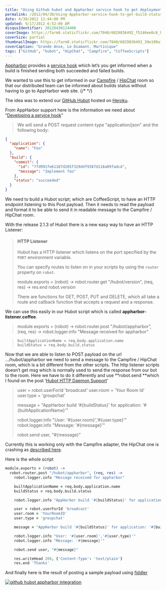 ```yaml
---
title: "Using Github hubot and Appharbor service hook to get deployment status in Campfire/HipChat rooms"
permalink: /2012/04/30/Using-Appharbor-service-hook-to-get-build-status-in-HipChat-rooms/
date: 4/30/2012 12:44:00 PM
updated: 9/17/2012 6:52:06 AM
disqusIdentifier: 20120430124400
coverImage: https://farm8.staticflickr.com/7040/6829836492_f5146ee0c8_h.jpg
coverSize: partial
thumbnailImage: https://farm8.staticflickr.com/7040/6829836492_39e190a19d_q.jpg
coverCaption: "Grande Anse, Le Diamant, Martinique"
tags: ["GitHub", "hubot", "HipChat", "Campfire", "CoffeeScripts"]
---
```

[Appharbor](https://appharbor.com) provides a [service hook](http://support.appharbor.com/kb/3rd-party-integrations/developing-a-service-hook) which let’s you get informed when a build is finished sending both succeeded and failed builds.

We wanted to use this to get informed in our [Campfire](http://campfirenow.com/) / [HipChat](https://www.hipchat.com) room so that our distributed team can be informed about builds status without having to go to AppHarbor web site.
{/* <!-- more --> */}

The idea was to extend our [GitHub Hubot](http://hubot.github.com/) hosted on [Heroku](http://www.heroku.com/).

From AppHarbor support here is the information we need about “[Developing a service hook](http://support.appharbor.com/kb/api/developing-a-service-hook)”

> We will send a POST request content-type "application/json" and the following body:
 
```json
{
  "application": {
    "name": "Foo"
  }, 
  "build": {
    "commit": {
      "id": "77d991fe61187d205f329ddf9387d118a09fadcd", 
      "message": "Implement foo"
    }, 
    "status": "succeeded"
  }
}

```
We need to build a Hubot script; which are CoffeeScript, to have an HTTP endpoint listening to this Post payload. Then it needs to read the payload and format it to be able to send it in readable message to the Campfire / HipChat room.

With the release 2.1.3 of Hubot there is a new easy way to have an HTTP Listener:

> #### HTTP Listener
> 
> Hubot has a HTTP listener which listens on the port specified by the `PORT` environment variable.
> 
> You can specify routes to listen on in your scripts by using the `router` property on `robot`.
> 
> module.exports = (robot) ->
  robot.router.get "/hubot/version", (req, res) ->
    res.end robot.version
> 
> There are functions for GET, POST, PUT and DELETE, which all take a route and callback function that accepts a request and a response.

We can use this easily in our Hubot script which is called **appharbor-listener.coffee**.

> module.exports = (robot) ->
>   robot.router.post "/hubot/appharbor", (req, res) ->
>     robot.logger.info "Message received for appharbor"

>     builtApplicationName = req.body.application.name
>     buildStatus = req.body.build.status 

Now that we are able to listen to POST payload on the url …/hubot/appharbor we need to send a message to the Campfire / HipChat room, which is a bit different from the other scripts. The http listener scripts doesn’t get msg which is normally used to send the response from our bot to the room. Here we have to do it differently and use **robot.send **which I found on the post ‘[Hubot HTTP Daemon Support](http://blog.iweb-hosting.co.uk/blog/2012/01/21/hubot-http-daemon-support/)’

> user = robot.userForId 'broadcast'
> user.room = 'Your Room Id'
> user.type = 'groupchat'
> 
> message = "AppHarbor build '#{buildStatus}' for application: '#{builtApplicationName}'"
> 
> robot.logger.info "User: '#{user.room}','#{user.type}'"
> robot.logger.info "Message: '#{message}'"
> 
> robot.send user, "#{message}"

Currently this is working only with the Campfire adapter, the HipChat one is crashing as [described here](https://github.com/hipchat/hubot-hipchat/issues/24#issuecomment-5410146).

Here is the whole script

```coffeescript
module.exports = (robot) ->
  robot.router.post "/hubot/appharbor", (req, res) ->
    robot.logger.info "Message received for appharbor"

    builtApplicationName = req.body.application.name
    buildStatus = req.body.build.status

    robot.logger.info "AppHarbor build '#{buildStatus}' for application: '#{builtApplicationName}'"

    user = robot.userForId 'broadcast'
    user.room = 'YourRoomID'
    user.type = 'groupchat'

    message = "AppHarbor build '#{buildStatus}' for application: '#{builtApplicationName}'"

    robot.logger.info "User: '#{user.room}','#{user.type}'"
    robot.logger.info "Message: '#{message}'"

    robot.send user, "#{message}"

    res.writeHead 200, {'Content-Type': 'text/plain'}
    res.end 'Thanks'
```

And finally here is the result of posting a sample payload using [fiddler](http://fiddler2.com/fiddler2/) 

[![github hubot appharbor integration](http://farm8.staticflickr.com/7270/6983395094_ea83422211_o.jpg)](http://www.flickr.com/photos/laurentkempe/6983395094/ "github hubot appharbor integration by Laurent Kempé, on Flickr")
